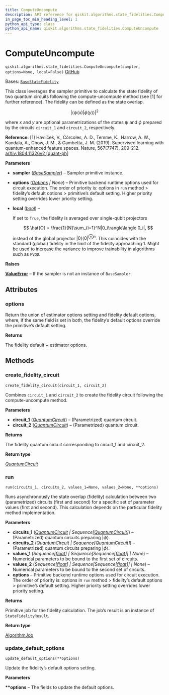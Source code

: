 ```yaml
---
title: ComputeUncompute
description: API reference for qiskit.algorithms.state_fidelities.ComputeUncompute
in_page_toc_min_heading_level: 1
python_api_type: class
python_api_name: qiskit.algorithms.state_fidelities.ComputeUncompute
---
```


# ComputeUncompute

<span id="qiskit.algorithms.state_fidelities.ComputeUncompute" />

`qiskit.algorithms.state_fidelities.ComputeUncompute(sampler, options=None, local=False)` [GitHub](https://github.com/qiskit/qiskit/tree/stable/0.46/qiskit/algorithms/state_fidelities/compute_uncompute.py "view source code")

Bases: [`BaseStateFidelity`](qiskit.algorithms.state_fidelities.BaseStateFidelity "qiskit.algorithms.state_fidelities.base_state_fidelity.BaseStateFidelity")

This class leverages the sampler primitive to calculate the state fidelity of two quantum circuits following the compute-uncompute method (see \[1] for further reference). The fidelity can be defined as the state overlap.

$$
|\langle\psi(x)|\phi(y)\rangle|^2
$$

where $x$ and $y$ are optional parametrizations of the states $\psi$ and $\phi$ prepared by the circuits `circuit_1` and `circuit_2`, respectively.

**Reference:** \[1] Havlíček, V., Córcoles, A. D., Temme, K., Harrow, A. W., Kandala, A., Chow, J. M., & Gambetta, J. M. (2019). Supervised learning with quantum-enhanced feature spaces. Nature, 567(7747), 209-212. [arXiv:1804.11326v2 \[quant-ph\]](https://arxiv.org/pdf/1804.11326.pdf)

**Parameters**

*   **sampler** ([*BaseSampler*](qiskit.primitives.BaseSampler "qiskit.primitives.BaseSampler")) – Sampler primitive instance.

*   **options** ([*Options*](qiskit.providers.Options "qiskit.providers.Options") *| None*) – Primitive backend runtime options used for circuit execution. The order of priority is: options in `run` method > fidelity’s default options > primitive’s default setting. Higher priority setting overrides lower priority setting.

*   **local** ([*bool*](https://docs.python.org/3/library/functions.html#bool "(in Python v3.12)")) –

    If set to `True`, the fidelity is averaged over single-qubit projectors

    $$
    \hat{O} = \frac{1}{N}\sum_{i=1}^N|0_i\rangle\langle 0_i|,
    $$

    instead of the global projector $|0\rangle\langle 0|^{\otimes n}$. This coincides with the standard (global) fidelity in the limit of the fidelity approaching 1. Might be used to increase the variance to improve trainability in algorithms such as `PVQD`.

**Raises**

[**ValueError**](https://docs.python.org/3/library/exceptions.html#ValueError "(in Python v3.12)") – If the sampler is not an instance of `BaseSampler`.

## Attributes

<span id="qiskit.algorithms.state_fidelities.ComputeUncompute.options" />

### options

Return the union of estimator options setting and fidelity default options, where, if the same field is set in both, the fidelity’s default options override the primitive’s default setting.

**Returns**

The fidelity default + estimator options.

## Methods

### create\_fidelity\_circuit

<span id="qiskit.algorithms.state_fidelities.ComputeUncompute.create_fidelity_circuit" />

`create_fidelity_circuit(circuit_1, circuit_2)`

Combines `circuit_1` and `circuit_2` to create the fidelity circuit following the compute-uncompute method.

**Parameters**

*   **circuit\_1** ([*QuantumCircuit*](qiskit.circuit.QuantumCircuit "qiskit.circuit.quantumcircuit.QuantumCircuit")) – (Parametrized) quantum circuit.
*   **circuit\_2** ([*QuantumCircuit*](qiskit.circuit.QuantumCircuit "qiskit.circuit.quantumcircuit.QuantumCircuit")) – (Parametrized) quantum circuit.

**Returns**

The fidelity quantum circuit corresponding to circuit\_1 and circuit\_2.

**Return type**

[*QuantumCircuit*](qiskit.circuit.QuantumCircuit "qiskit.circuit.quantumcircuit.QuantumCircuit")

### run

<span id="qiskit.algorithms.state_fidelities.ComputeUncompute.run" />

`run(circuits_1, circuits_2, values_1=None, values_2=None, **options)`

Runs asynchronously the state overlap (fidelity) calculation between two (parametrized) circuits (first and second) for a specific set of parameter values (first and second). This calculation depends on the particular fidelity method implementation.

**Parameters**

*   **circuits\_1** ([*QuantumCircuit*](qiskit.circuit.QuantumCircuit "qiskit.circuit.QuantumCircuit") *| Sequence\[*[*QuantumCircuit*](qiskit.circuit.QuantumCircuit "qiskit.circuit.QuantumCircuit")*]*) – (Parametrized) quantum circuits preparing $|\psi\rangle$.
*   **circuits\_2** ([*QuantumCircuit*](qiskit.circuit.QuantumCircuit "qiskit.circuit.QuantumCircuit") *| Sequence\[*[*QuantumCircuit*](qiskit.circuit.QuantumCircuit "qiskit.circuit.QuantumCircuit")*]*) – (Parametrized) quantum circuits preparing $|\phi\rangle$.
*   **values\_1** (*Sequence\[*[*float*](https://docs.python.org/3/library/functions.html#float "(in Python v3.12)")*] | Sequence\[Sequence\[*[*float*](https://docs.python.org/3/library/functions.html#float "(in Python v3.12)")*]] | None*) – Numerical parameters to be bound to the first set of circuits.
*   **values\_2** (*Sequence\[*[*float*](https://docs.python.org/3/library/functions.html#float "(in Python v3.12)")*] | Sequence\[Sequence\[*[*float*](https://docs.python.org/3/library/functions.html#float "(in Python v3.12)")*]] | None*) – Numerical parameters to be bound to the second set of circuits.
*   **options** – Primitive backend runtime options used for circuit execution. The order of priority is: options in `run` method > fidelity’s default options > primitive’s default setting. Higher priority setting overrides lower priority setting.

**Returns**

Primitive job for the fidelity calculation. The job’s result is an instance of `StateFidelityResult`.

**Return type**

[AlgorithmJob](qiskit.algorithms.AlgorithmJob "qiskit.algorithms.AlgorithmJob")

### update\_default\_options

<span id="qiskit.algorithms.state_fidelities.ComputeUncompute.update_default_options" />

`update_default_options(**options)`

Update the fidelity’s default options setting.

**Parameters**

**\*\*options** – The fields to update the default options.

